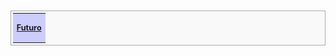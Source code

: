 <center>
<table width=100% align=center style="border: 1px solid #aaa; background-color: #f9f9f9; color: black; margin: 10px 0px 10px 0px; padding: 0.2em; font-size: 90%;">
<tr><th colspan=2 align=center style="font-weight: normal;background-color: #ccccff;">'''[[{{:rootpath}}/futuro|Futuro]]'''</th></tr>
<!--
<tr>
<td align=center>'''Por tema'''</td>
<td align=center>[[{{:rootpath}}/aaa|aaa]]{{o}} </td>
</tr>
-->
</table>
</center>
